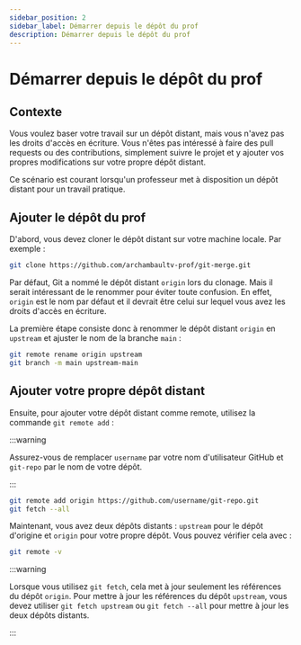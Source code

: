 ```yaml
---
sidebar_position: 2
sidebar_label: Démarrer depuis le dépôt du prof
description: Démarrer depuis le dépôt du prof
---
```


# Démarrer depuis le dépôt du prof

## Contexte

Vous voulez baser votre travail sur un dépôt distant, mais vous n'avez pas les
droits d'accès en écriture. Vous n'êtes pas intéressé à faire des pull requests
ou des contributions, simplement suivre le projet et y ajouter vos propres
modifications sur votre propre dépôt distant.

Ce scénario est courant lorsqu'un professeur met à disposition un dépôt
distant pour un travail pratique.

## Ajouter le dépôt du prof

D'abord, vous devez cloner le dépôt distant sur votre machine locale. Par exemple :

```bash
git clone https://github.com/archambaultv-prof/git-merge.git
```

Par défaut, Git a nommé le dépôt distant `origin` lors du clonage. Mais il serait intéressant
de le renommer pour éviter toute confusion. En effet, `origin` est le nom par défaut
et il devrait être celui sur lequel vous avez les droits d'accès en écriture.

La première étape consiste donc à renommer le dépôt distant `origin` en `upstream` et ajuster
le nom de la branche `main` :

```bash
git remote rename origin upstream
git branch -m main upstream-main
```

## Ajouter votre propre dépôt distant

Ensuite, pour ajouter votre dépôt distant comme remote, utilisez la commande `git remote add` :

:::warning

Assurez-vous de remplacer `username` par votre nom d'utilisateur GitHub et
`git-repo` par le nom de votre dépôt.

:::

```bash
git remote add origin https://github.com/username/git-repo.git
git fetch --all
```

Maintenant, vous avez deux dépôts distants : `upstream` pour le dépôt d'origine
et `origin` pour votre propre dépôt. Vous pouvez vérifier cela avec :

```bash
git remote -v
```

:::warning

Lorsque vous utilisez `git fetch`, cela met à jour seulement les références du
dépôt `origin`. Pour mettre à jour les références du dépôt `upstream`, vous devez
utiliser `git fetch upstream` ou `git fetch --all` pour mettre à jour les deux dépôts distants.

:::
